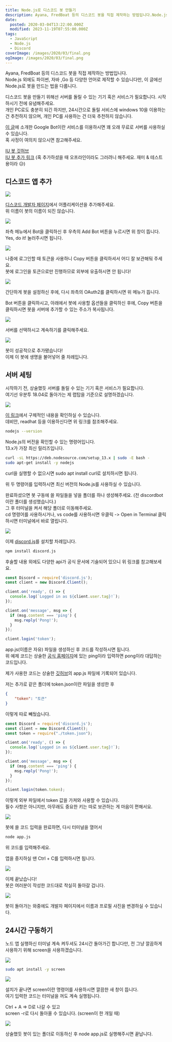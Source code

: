 ```yaml
---
title: Node.js로 디스코드 봇 만들기
description: Ayana, FredBoat 등의 디스코드 봇을 직접 제작하는 방법입니다.Node.js 외에도 파이썬, 자바 ,Go 등 다양한 언어로 제작할 수 있습니다만, 이 글에선 Node.js로 봇을 만드는 법을 다룹니다. 디스코드 봇을 만들기 위해선 서버를 돌릴 수 있는 기기 혹은 서비스가 필요합니다. 시작하시기 전에 유념해주세요.개인 PC로도 충분히 되긴 하지만, 24시간으로 돌릴 서비스에 windows 10을 이용하는 건 추천하지 않으며, 개인 PC를
date:
  posted: 2020-03-04T13:22:00.000Z
  modified: 2023-11-19T07:55:00.000Z
tags:
  - JavaScript
  - Node.js
  - Discord
coverImage: /images/2020/03/final.png
ogImage: /images/2020/03/final.png
---
```


Ayana, FredBoat 등의 디스코드 봇을 직접 제작하는 방법입니다.  
Node.js 외에도 파이썬, 자바 ,Go 등 다양한 언어로 제작할 수 있습니다만, 이 글에선 Node.js로 봇을 만드는 법을 다룹니다.

디스코드 봇을 만들기 위해선 서버를 돌릴 수 있는 기기 혹은 서비스가 필요합니다. 시작하시기 전에 유념해주세요.  
개인 PC로도 충분히 되긴 하지만, 24시간으로 돌릴 서비스에 windows 10을 이용하는 건 추천하지 않으며, 개인 PC를 사용하는 건 더욱 추천하지 않습니다.

[이 글](https://marshallku.com/game/minecraft/%eb%a7%88%ec%9d%b8%ed%81%ac%eb%9e%98%ed%94%84%ed%8a%b8-%eb%ac%b4%eb%a3%8c%eb%a1%9c-24%ec%8b%9c%ea%b0%84-%ec%84%9c%eb%b2%84-%eb%a7%8c%eb%93%a4%ea%b8%b0)에 소개한 Google Bot이란 서비스를 이용하시면 꽤 오래 무료로 서버를 사용하실 수 있습니다.  
혹 사정이 여의치 않으시면 참고해주세요.

[IU 봇 깃허브](https://github.com/marshallku/Discord-IU-Bot)  
[IU 봇 추가 링크](https://discordapp.com/api/oauth2/authorize?client%5Fid=684667274287906835&permissions=8&scope=bot) (혹 추가하셨을 때 오프라인이라도 그러려니 해주세요. 재미 & 테스트 용이라 😥)

## 디스코드 앱 추가

![](/images/2020/03/create-app.png)

[디스코드 개발자 페이지](https://discordapp.com/developers/applications/)에서 어플리케이션을 추가해주세요.  
위 이름이 봇의 이름이 되진 않습니다.

![](/images/2020/03/add-bot.png)

좌측 메뉴에서 Bot을 클릭하신 후 우측의 Add Bot 버튼을 누르시면 위 창이 뜹니다.  
Yes, do it! 눌러주시면 됩니다.

![](/images/2020/03/token.png)

나중에 로그인할 때 토큰을 사용하니 Copy 버튼을 클릭하셔서 어디 잘 보관해둬 주세요.  
봇에 로그인을 토큰으로만 진행하므로 외부에 유출하시면 안 됩니다!

![](/images/2020/03/OAuth2-bot.png)

간단하게 봇을 설정하신 후에, 다시 좌측의 OAuth2를 클릭하시면 위 메뉴가 뜹니다.

Bot 버튼을 클릭하시고, 아래에서 봇에 사용할 옵션들을 클릭하신 후에, Copy 버튼을 클릭하시면 봇을 서버에 추가할 수 있는 주소가 복사됩니다.

![](/images/2020/03/add-bot-to-server.png)

서버를 선택하시고 계속하기를 클릭해주세요.

![](/images/2020/03/bot-added.png)

봇이 성공적으로 추가됐습니다!  
이제 이 봇에 생명을 불어넣어 줄 차례입니다.

## 서버 세팅

시작하기 전, 상술했듯 서버를 돌릴 수 있는 기기 혹은 서비스가 필요합니다.  
여기선 우분투 18.04로 돌아가는 제 랩탑을 기준으로 설명하겠습니다.

![](/images/2020/03/Screenshot-from-2020-03-04-16-51-35.png)

[이 링크](https://github.com/nodesource/distributions#installation-instructions)에서 구체적인 내용을 확인하실 수 있습니다.  
데비안, readhat 등을 이용하신다면 위 링크를 참조해주세요.

```bash
nodejs --version
```

Node.js의 버전을 확인할 수 있는 명령어입니다.  
13.x가 가장 최신 릴리즈입니다.

```bash
curl -sL https://deb.nodesource.com/setup_13.x | sudo -E bash -
sudo apt-get install -y nodejs
```

curl을 실행할 수 없으시면 sudo apt install curl로 설치하시면 됩니다.

위 두 명령어를 입력하시면 최신 버전의 Node.js를 사용하실 수 있습니다.

완료하셨으면 봇 구동에 쓸 파일들을 넣을 폴더를 하나 생성해주세요. (전 discordbot이란 폴더를 생성했습니다.)  
그 후 터미널을 켜서 해당 폴더로 이동해주세요.  
cd 명령어를 사용하시거나, vs code를 사용하시면 우클릭 -> Open in Terminal 클릭하시면 터미널에서 바로 열립니다.

![](/images/2020/03/Screenshot-from-2020-03-04-16-58-28.png)

이제 [discord.js](https://discord.js.org/)를 설치할 차례입니다.

```bash
npm install discord.js
```

후술할 내용 외에도 다양한 api가 공식 문서에 기술되어 있으니 위 링크를 참고해보세요.

```js
const Discord = require('discord.js');
const client = new Discord.Client();

client.on('ready', () => {
  console.log(`Logged in as ${client.user.tag}!`);
});

client.on('message', msg => {
  if (msg.content === 'ping') {
    msg.reply('Pong!');
  }
});

client.login('token');
```

app.js(이름은 자유) 파일을 생성하신 후 코드를 작성하시면 됩니다.  
위 예제 코드는 상술한 [공식 홈페이지](https://discord.js.org/)에 있는 ping이라 입력하면 pong이라 대답하는 코드입니다.

제가 사용한 코드는 상술한 [깃허브](https://github.com/marshallku/Discord-IU-Bot)의 app.js 파일에 기록되어 있습니다.

저는 추가로 같은 폴더에 token.json이란 파일을 생성한 후

```json
{
    "token": "토큰"
}
```

이렇게 따로 빼뒀습니다.

```js
const Discord = require('discord.js');
const client = new Discord.Client();
const token = require("./token.json");

client.on('ready', () => {
  console.log(`Logged in as ${client.user.tag}!`);
});

client.on('message', msg => {
  if (msg.content === 'ping') {
    msg.reply('Pong!');
  }
});

client.login(token.token);
```

이렇게 외부 파일에서 token 값을 가져와 사용할 수 있습니다.  
필수 사항은 아니지만, 아무래도 중요한 키는 따로 보관하는 게 마음이 편해서요.

![](/images/2020/03/Screenshot-from-2020-03-04-21-23-01.png)

봇에 쓸 코드 입력을 완료하면, 다시 터미널을 열어서

```bash
node app.js
```

위 코드를 입력해주세요.

앱을 중지하실 땐 Ctrl + C를 입력하시면 됩니다.

![](/images/2020/03/reply.png)

이제 끝났습니다!  
봇은 여러분이 작성한 코드대로 착실히 돌아갈 겁니다.

![](/images/2020/03/final.png)

봇이 돌아가는 와중에도 개발자 페이지에서 이름과 프로필 사진을 변경하실 수 있습니다.

## 24시간 구동하기

노드 앱 실행하신 터미널 계속 켜두셔도 24시간 돌아가긴 합니다만, 전 그냥 깔끔하게 사용하기 위해 screen을 사용하겠습니다.

![](/images/2020/03/Screenshot-from-2020-03-04-22-13-57.png)

```bash
sudo apt install -y screen
```

![](/images/2020/03/Screenshot-from-2020-03-04-22-14-18.png)

설치가 끝나면 screen이란 명령어를 사용하시면 깔끔한 새 창이 뜹니다.  
여기 입력한 코드는 터미널을 꺼도 계속 실행됩니다.

Ctrl + A => D로 나갈 수 있고  
screen -r로 다시 돌아올 수 있습니다. (screen이 한 개일 때)

![](/images/2020/03/Screenshot-from-2020-03-04-22-15-34.png)

상술했듯 봇이 있는 폴더로 이동하신 후 node app.js로 실행해주시면 끝납니다.